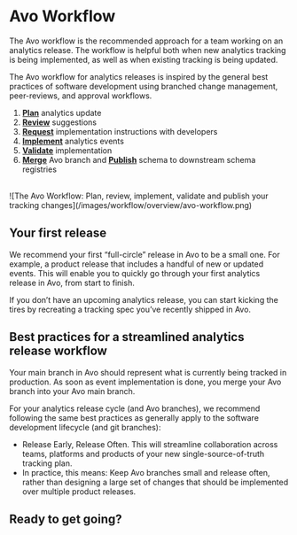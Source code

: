 

# Avo Workflow

The Avo workflow is the recommended approach for a team working on an analytics release. The workflow is helpful both when new analytics tracking is being implemented, as well as when existing tracking is being updated.

The Avo workflow for analytics releases is inspired by the general best practices of software development using branched change management, peer-reviews, and approval workflows.

1. **[Plan](/workflow/plan)** analytics update
2. **[Review](/workflow/review)** suggestions
3. **[Request](/workflow/request-implementation)** implementation instructions with developers
4. **[Implement](/workflow/implement)** analytics events
5. **[Validate](/workflow/validate)** implementation
6. **[Merge](/workflow/merge-publish)** Avo branch and **[Publish](/workflow/merge-publish)** schema to downstream schema registries

<br />
![The Avo Workflow: Plan, review, implement, validate and publish your tracking changes](/images/workflow/overview/avo-workflow.png)

## Your first release

We recommend your first “full-circle” release in Avo to be a small one. For example, a product release that includes a handful of new or updated events. This will enable you to quickly go through your first analytics release in Avo, from start to finish.

If you don’t have an upcoming analytics release, you can start kicking the tires by recreating a tracking spec you’ve recently shipped in Avo.

## Best practices for a streamlined analytics release workflow

Your main branch in Avo should represent what is currently being tracked in production. As soon as event implementation is done, you merge your Avo branch into your Avo main branch.

For your analytics release cycle (and Avo branches), we recommend following the same best practices as generally apply to the software development lifecycle (and git branches):

- Release Early, Release Often. This will streamline collaboration across teams, platforms and products of your new single-source-of-truth tracking plan.
- In practice, this means: Keep Avo branches small and release often, rather than designing a large set of changes that should be implemented over multiple product releases.

## Ready to get going?

<br />
<div className={styles.row}>
  <PageLink
    image='/images/svg/analyticsmanager.svg'
    title="1. Plan analytics update in Avo branch"
    description="Learn how to plan an analytic update in Avo branch"
    href={('/workflow/plan')}
  />
</div>
